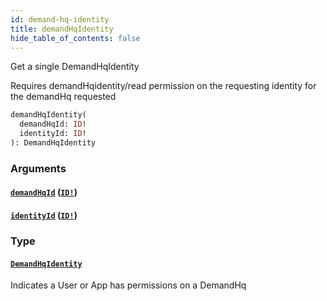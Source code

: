```yaml
---
id: demand-hq-identity
title: demandHqIdentity
hide_table_of_contents: false
---
```



Get a single DemandHqIdentity

Requires demandHqidentity/read permission on the requesting identity for the demandHq requested

```graphql
demandHqIdentity(
  demandHqId: ID!
  identityId: ID!
): DemandHqIdentity
```


### Arguments

#### [`demandHqId`](#) ([`ID!`](/developers/demandhq-apis/demand-api/graphql/reference/scalars/id))




#### [`identityId`](#) ([`ID!`](/developers/demandhq-apis/demand-api/graphql/reference/scalars/id))




### Type

#### [`DemandHqIdentity`](/developers/demandhq-apis/demand-api/graphql/reference/objects/demand-hq-identity)

Indicates a User or App has permissions on a DemandHq




